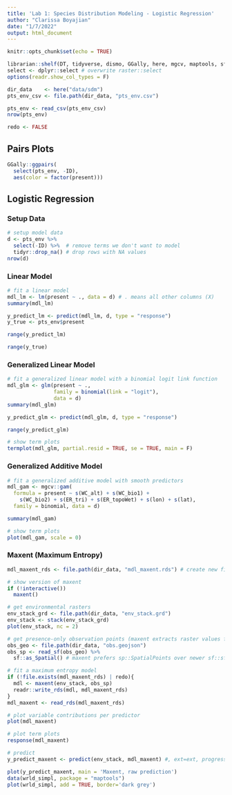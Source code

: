 ```yaml
---
title: 'Lab 1: Species Distribution Modeling - Logistic Regression'
author: "Clarissa Boyajian"
date: "1/7/2022"
output: html_document
---
```


```r
knitr::opts_chunk$set(echo = TRUE)
```

```r
librarian::shelf(DT, tidyverse, dismo, GGally, here, mgcv, maptools, sf)
select <- dplyr::select # overwrite raster::select
options(readr.show_col_types = F)

dir_data    <- here("data/sdm")
pts_env_csv <- file.path(dir_data, "pts_env.csv")

pts_env <- read_csv(pts_env_csv)
nrow(pts_env)

redo <- FALSE
```

## Pairs Plots

```r
GGally::ggpairs(
  select(pts_env, -ID),
  aes(color = factor(present)))
```


## Logistic Regression

### Setup Data
```r
# setup model data
d <- pts_env %>% 
  select(-ID) %>%  # remove terms we don't want to model
  tidyr::drop_na() # drop rows with NA values
nrow(d)
```

### Linear Model

```r
# fit a linear model
mdl_lm <- lm(present ~ ., data = d) # . means all other columns (X)
summary(mdl_lm)
```

```r
y_predict_lm <- predict(mdl_lm, d, type = "response")
y_true <- pts_env$present

range(y_predict_lm)
```

```r
range(y_true)
```

### Generalized Linear Model

```r
# fit a generalized linear model with a binomial logit link function
mdl_glm <- glm(present ~ ., 
               family = binomial(link = "logit"), 
               data = d)
summary(mdl_glm)
```

```r
y_predict_glm <- predict(mdl_glm, d, type = "response")

range(y_predict_glm)
```

```r
# show term plots
termplot(mdl_glm, partial.resid = TRUE, se = TRUE, main = F)
```

### Generalized Additive Model

```r
# fit a generalized additive model with smooth predictors
mdl_gam <- mgcv::gam(
  formula = present ~ s(WC_alt) + s(WC_bio1) + 
    s(WC_bio2) + s(ER_tri) + s(ER_topoWet) + s(lon) + s(lat), 
  family = binomial, data = d)

summary(mdl_gam)
```

```r
# show term plots
plot(mdl_gam, scale = 0)
```

### Maxent (Maximum Entropy)

```r
mdl_maxent_rds <- file.path(dir_data, "mdl_maxent.rds") # create new file path

# show version of maxent
if (!interactive())
  maxent()
```

```r
# get environmental rasters
env_stack_grd <- file.path(dir_data, "env_stack.grd")
env_stack <- stack(env_stack_grd)
plot(env_stack, nc = 2)
```

```r
# get presence-only observation points (maxent extracts raster values for you)
obs_geo <- file.path(dir_data, "obs.geojson")
obs_sp <- read_sf(obs_geo) %>% 
  sf::as_Spatial() # maxent prefers sp::SpatialPoints over newer sf::sf class

# fit a maximum entropy model
if (!file.exists(mdl_maxent_rds) | redo){
  mdl <- maxent(env_stack, obs_sp)
  readr::write_rds(mdl, mdl_maxent_rds)
}
mdl_maxent <- read_rds(mdl_maxent_rds)

# plot variable contributions per predictor
plot(mdl_maxent)
```

```r
# plot term plots
response(mdl_maxent)
```

```r
# predict
y_predict_maxent <- predict(env_stack, mdl_maxent) #, ext=ext, progress='')

plot(y_predict_maxent, main = 'Maxent, raw prediction')
data(wrld_simpl, package = "maptools")
plot(wrld_simpl, add = TRUE, border='dark grey')
```

